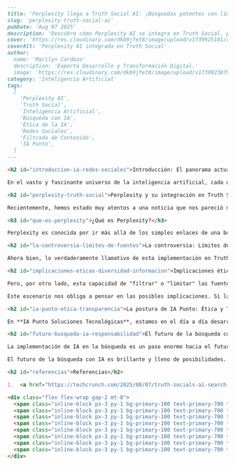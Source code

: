 ```markdown
---
title: 'Perplexity llega a Truth Social AI: ¡Búsquedas potentes con límites de fuentes!'
slug: 'perplexity-truth-social-ai'
pubDate: 'Aug 07 2025'
description: 'Descubre cómo Perplexity AI se integra en Truth Social, permitiendo búsquedas avanzadas pero con la controversial capacidad de limitar las fuentes. Analizamos las implicaciones éticas y el impacto en la objetividad de la información.'
cover: 'https://res.cloudinary.com/dkb9jfet8/image/upload/v1739925181/ai_search_placeholder.png'
coverAlt: 'Perplexity AI integrada en Truth Social'
author:
  name: 'Marilyn Cardozo'
  description: 'Experta Desarrollo y Transformación Digital.'
  image: 'https://res.cloudinary.com/dkb9jfet8/image/upload/v1739923879/marilyn_s2mi4a.png'
category: 'Inteligencia Artificial'
tags:
  [
    'Perplexity AI',
    'Truth Social',
    'Inteligencia Artificial',
    'Búsqueda con IA',
    'Ética de la IA',
    'Redes Sociales',
    'Filtrado de Contenido',
    'IA Punto',
  ]
---

<h2 id="introduccion-ia-redes-sociales">Introducción: El panorama actual de la IA y las Redes Sociales</h2>

En el vasto y fascinante universo de la inteligencia artificial, cada día nos topamos con innovaciones que redefinen cómo interactuamos con la información. Imagina por un momento un mundo donde encontrar datos precisos, resumidos y relevantes sea tan sencillo como hacer una pregunta. Pues bien, ese futuro ya está aquí, y estamos viendo cómo plataformas de todo tipo empiezan a integrar capacidades de IA para transformar la experiencia de sus usuarios.

<h2 id="perplexity-truth-social">Perplexity y su integración en Truth Social</h2>

Recientemente, hemos estado muy atentos a una noticia que nos pareció muy relevante para el panorama actual de la IA y cómo se implementa en las redes sociales. Nos referimos a la integración de un motor de búsqueda de inteligencia artificial, bautizado como Truth Search AI, en la plataforma Truth Social. Lo interesante es que este motor está potenciado por **Perplexity**, una de las soluciones de IA que ha estado causando revuelo por su capacidad de ofrecer respuestas directas y citar sus fuentes, casi como un bibliotecario digital personal.

<h3 id="que-es-perplexity">¿Qué es Perplexity?</h3>

Perplexity es conocida por ir más allá de los simples enlaces de una búsqueda tradicional. En lugar de darte una lista de sitios web para que tú los explores, Perplexity te ofrece un resumen conciso de la información que buscas, extrayendo datos de múltiples fuentes y presentándolos de forma clara y coherente. Es como tener a alguien que ya ha leído los diez primeros resultados de Google por ti y te entrega la esencia de lo que necesitas saber, con las referencias a mano para que puedas verificarlo si lo deseas.

<h2 id="la-controversia-limites-de-fuentes">La controversia: Límites de fuentes en búsquedas de IA</h2>

Ahora bien, lo verdaderamente llamativo de esta implementación en Truth Social, y lo que nos lleva a reflexionar profundamente en IA Punto Soluciones Tecnológicas, es la capacidad que la plataforma tendrá para **establecer límites en las fuentes de información** que este buscador de IA utiliza. ¿Te imaginas el impacto de esto? Por un lado, una plataforma podría argumentar que esto les permite mantener un cierto nivel de control sobre la calidad y la relevancia de la información, quizás para evitar contenido dañino o irrelevante según sus propias políticas. Esto podría ser visto como una medida para curar la experiencia del usuario o para alinear los resultados de búsqueda con la visión de la plataforma.

<h2 id="implicaciones-eticas-diversidad-informacion">Implicaciones éticas y la diversidad de información</h2>

Pero, por otro lado, esta capacidad de "filtrar" o "limitar" las fuentes de información nos invita a una conversación importante sobre la objetividad y la diversidad de la información. En **IA Punto**, creemos firmemente que la inteligencia artificial tiene el poder de empoderar a las personas al darles acceso a un abanico más amplio de conocimientos. Sin embargo, también somos conscientes de que ese poder conlleva una gran responsabilidad. Si un motor de búsqueda de IA, por muy avanzado que sea, está restringido a un conjunto predeterminado de fuentes, ¿qué tan completa o imparcial será la información que ofrece?

Este escenario nos obliga a pensar en las posibles implicaciones. Si las plataformas tienen la capacidad de limitar las fuentes, podrían, intencionadamente o no, crear cámaras de eco donde los usuarios solo reciban información que se alinea con una perspectiva particular. Esto podría limitar la exposición a diferentes puntos de vista y, en última instancia, afectar la forma en que las personas forman sus opiniones y comprenden el mundo. La transparencia en la elección de las fuentes se vuelve entonces crucial. Los usuarios deberían saber, en la medida de lo posible, si las respuestas que reciben provienen de un espectro amplio y diverso de información o de un conjunto más limitado y curado.

<h2 id="ia-punto-etica-transparencia">La postura de IA Punto: Ética y Transparencia en la IA</h2>

En **IA Punto Soluciones Tecnológicas**, estamos en el día a día desarrollando e implementando soluciones de IA para diversas empresas, y este tipo de noticias resalta uno de nuestros principios fundamentales: la **ética en la IA**. No solo nos enfocamos en la potencia y eficiencia de la inteligencia artificial, sino también en cómo se utiliza de manera responsable y beneficiosa para todos. Vemos el potencial ilimitado de la IA para transformar negocios y vidas, pero siempre con una mirada crítica sobre las implicaciones sociales y éticas.

<h2 id="futuro-busqueda-ia-responsabilidad">El futuro de la búsqueda con IA y la responsabilidad</h2>

La implementación de IA en la búsqueda es un paso enorme hacia el futuro, y plataformas como Truth Social están a la vanguardia de esta adopción. Sin embargo, la cuestión de la "curación de fuentes" es un recordatorio de que la tecnología es una herramienta, y como tal, su impacto depende de cómo se diseñe y se use. Para **IA Punto**, la meta es siempre empoderar a nuestros clientes para que implementen soluciones de IA que no solo sean innovadoras y eficientes, sino también transparentes, justas y que promuevan un acceso equitativo a la información. Queremos ayudar a las empresas a construir sistemas de IA que generen confianza y enriquezcan la experiencia del usuario, sin comprometer la diversidad de pensamiento o la objetividad.

El futuro de la búsqueda con IA es brillante y lleno de posibilidades. Nos permitirá acceder a información de maneras que antes solo podíamos soñar. Pero a medida que avanzamos, es imperativo que mantengamos un diálogo abierto sobre la responsabilidad que viene con esta tecnología. En **IA Punto**, estamos listos para acompañarte en este viaje, asegurándonos de que tus soluciones de IA no solo sean inteligentes, sino también éticas y confiables.

<h2 id="referencias">Referencias</h2>

1.  <a href="https://techcrunch.com/2025/08/07/truth-socials-ai-search-is-powered-by-perplexity-but-the-platform-can-set-limits-on-sources/" target="_blank" rel="noopener noreferrer">TechCrunch: Truth Social's AI search is powered by Perplexity, but the platform can set limits on sources.</a>

<div class="flex flex-wrap gap-2 mt-8">
  <span class="inline-block px-3 py-1 bg-primary-100 text-primary-700 text-xs font-semibold rounded-full shadow-sm">Perplexity AI</span>
  <span class="inline-block px-3 py-1 bg-primary-100 text-primary-700 text-xs font-semibold rounded-full shadow-sm">Truth Social</span>
  <span class="inline-block px-3 py-1 bg-primary-100 text-primary-700 text-xs font-semibold rounded-full shadow-sm">Inteligencia Artificial</span>
  <span class="inline-block px-3 py-1 bg-primary-100 text-primary-700 text-xs font-semibold rounded-full shadow-sm">Búsqueda con IA</span>
  <span class="inline-block px-3 py-1 bg-primary-100 text-primary-700 text-xs font-semibold rounded-full shadow-sm">Ética de la IA</span>
  <span class="inline-block px-3 py-1 bg-primary-100 text-primary-700 text-xs font-semibold rounded-full shadow-sm">Redes Sociales</span>
  <span class="inline-block px-3 py-1 bg-primary-100 text-primary-700 text-xs font-semibold rounded-full shadow-sm">Filtrado de Contenido</span>
  <span class="inline-block px-3 py-1 bg-primary-100 text-primary-700 text-xs font-semibold rounded-full shadow-sm">IA Punto</span>
</div>
```